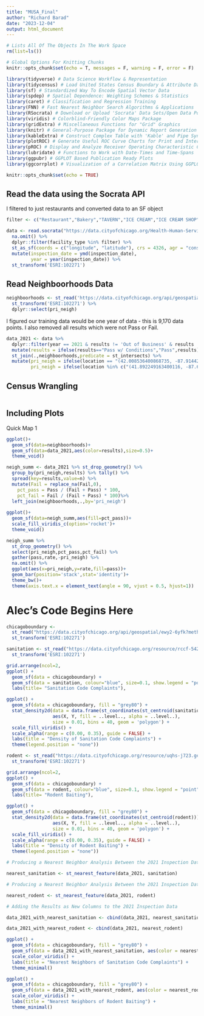 ```yaml
---
title: "MUSA_Final"
author: "Richard Barad"
date: "2023-12-04"
output: html_document
---
```


```r

# Lists All Of The Objects In The Work Space
rm(list=ls())
```

```r
# Global Options For Knitting Chunks
knitr::opts_chunk$set(echo = T, messages = F, warning = F, error = F)
```

```r
library(tidyverse) # Data Science Workflow & Representation
library(tidycensus) # Load United States Census Boundary & Attribute Data
library(sf) # Standardized Way To Encode Spatial Vector Data
library(spdep) # Spatial Dependence: Weighting Schemes & Statistics
library(caret) # Classification and Regression Training
library(FNN) # Fast Nearest Neighbor Search Algorithms & Applications
library(RSocrata) # Download or Upload 'Socrata' Data Sets/Open Data Portals
library(viridis) # Colorblind-Friendly Color Maps Package
library(gridExtra) # Miscellaneous Functions for "Grid" Graphics
library(knitr) # General-Purpose Package for Dynamic Report Generation
library(kableExtra) # Construct Complex Table with 'Kable' and Pipe Syntax
library(plotROC) # Generate Useful ROC Curve Charts for Print and Interactive Use
library(pROC) # Display and Analyze Receiver Operating Characteristic Curves
library(lubridate) # Functions to Work with Date-Times and Time-Spans
library(ggpubr) # GGPLOT Based Publication Ready Plots
library(ggcorrplot) # Visualization of a Correlation Matrix Using GGPLOT2
```

```r

knitr::opts_chunk$set(echo = TRUE)

```

## Read the data using the Socrata API

I filtered to just restaurants and converted data to an SF object

```r

filter <- c("Restaurant","Bakery","TAVERN","ICE CREAM","ICE CREAM SHOP","GROCERY/DELI","GROCERY/RESTAURANT","RESTAURANT/BAR","RESTAURANT/GROCERY STORE","CAFE/STORE","Coffee shop","GAS STATION/RESTAURANT","GROCERY/TAQUERIA","Grocery & Restaurant","Grocery(Sushi prep)","HOT DOG STATION","JUICE AND SALAD BAR")

data <- read.socrata("https://data.cityofchicago.org/Health-Human-Services/Food-Inspections/4ijn-s7e5") %>%
  na.omit() %>%
  dplyr::filter(facility_type %in% filter) %>%
  st_as_sf(coords = c("longitude", "latitude"), crs = 4326, agr = "constant") %>%
  mutate(inspection_date = ymd(inspection_date),
         year = year(inspection_date)) %>%
  st_transform('ESRI:102271')
```

## Read Neighboorhoods Data

```r

neighboorhoods <- st_read('https://data.cityofchicago.org/api/geospatial/bbvz-uum9?method=export&format=GeoJSON')%>%
  st_transform('ESRI:102271') %>%
  dplyr::select(pri_neigh)

```
I figured our training data would be one year of data - this is 9,170 data points. I also removed all results which were not Pass or Fail.

```r
data_2021 <- data %>%
  dplyr::filter(year == 2021 & results != 'Out of Business' & results != 'No Entry' & results != 'Not Ready') %>%
  mutate(results = ifelse(results=="Pass w/ Conditions","Pass",results)) %>%
  st_join(.,neighboorhoods,predicate = st_intersects) %>%
  mutate(pri_neigh = ifelse(location == "(42.008536400868735, -87.91442843927047)","O'Hare",pri_neigh),
         pri_neigh = ifelse(location %in% c("(41.892249163400116, -87.60951804879336)","(41.89233780863412, -87.6040447589981)"),"Streeterville",pri_neigh))
```

## Census Wrangling

```r

```

## Including Plots

Quick Map 1

```r
ggplot()+
  geom_sf(data=neighboorhoods)+
  geom_sf(data=data_2021,aes(color=results),size=0.5)+
  theme_void()
```
```r
neigh_summ <- data_2021 %>% st_drop_geometry() %>%
  group_by(pri_neigh,results) %>% tally() %>%
  spread(key=results,value=n) %>%
  mutate(Fail = replace_na(Fail,0),
    pct_pass = Pass / (Fail + Pass) * 100,
    pct_fail = Fail / (Fail + Pass) * 100)%>%
  left_join(neighboorhoods,.,by='pri_neigh') 
  
ggplot()+
  geom_sf(data=neigh_summ,aes(fill=pct_pass))+
  scale_fill_viridis_c(option='rocket')+
  theme_void()
```
```r

neigh_summ %>% 
  st_drop_geometry() %>%
  select(pri_neigh,pct_pass,pct_fail) %>%
  gather(pass,rate,-pri_neigh) %>%
  na.omit() %>%
  ggplot(aes(x=pri_neigh,y=rate,fill=pass))+
  geom_bar(position='stack',stat='identity')+
  theme_bw()+
  theme(axis.text.x = element_text(angle = 90, vjust = 0.5, hjust=1))
```

# Alec's Code Begins Here

```r

chicagoboundary <- 
  st_read("https://data.cityofchicago.org/api/geospatial/ewy2-6yfk?method=export&format=GeoJSON") %>%
  st_transform('ESRI:102271')

```

```r

sanitation <- st_read("https://data.cityofchicago.org/resource/rccf-5427.geojson") %>%
  st_transform('ESRI:102271') 

```

```r

grid.arrange(ncol=2,
ggplot() + 
  geom_sf(data = chicagoboundary) +
  geom_sf(data = sanitation, colour="blue", size=0.1, show.legend = "point") +
  labs(title= "Sanitation Code Complaints"), 

ggplot() + 
  geom_sf(data = chicagoboundary, fill = "grey80") +
  stat_density2d(data = data.frame(st_coordinates(st_centroid(sanitation))), 
                 aes(X, Y, fill = ..level.., alpha = ..level..),
                 size = 0.01, bins = 40, geom = 'polygon') +
  scale_fill_viridis() +
  scale_alpha(range = c(0.00, 0.35), guide = FALSE) +
  labs(title = "Density of Sanitation Code Complaints") +
  theme(legend.position = "none"))
```

```r

rodent <- st_read("https://data.cityofchicago.org/resource/uqhs-j723.geojson")%>%
  st_transform('ESRI:102271') 

```

```r
grid.arrange(ncol=2,
ggplot() + 
  geom_sf(data = chicagoboundary) +
  geom_sf(data = rodent, colour="blue", size=0.1, show.legend = "point") +
  labs(title= "Rodent Baiting"),

ggplot() + 
  geom_sf(data = chicagoboundary, fill = "grey80") +
  stat_density2d(data = data.frame(st_coordinates(st_centroid(rodent))), 
                 aes(X, Y, fill = ..level.., alpha = ..level..),
                 size = 0.01, bins = 40, geom = 'polygon') +
  scale_fill_viridis() +
  scale_alpha(range = c(0.00, 0.35), guide = FALSE) +
  labs(title = "Density of Rodent Baiting") + 
  theme(legend.position = "none"))
```

```r

# Producing a Nearest Neighbor Analysis Between the 2021 Inspection Data and Sanitation Complaints

nearest_sanitation <- st_nearest_feature(data_2021, sanitation)

# Producing a Nearest Neighbor Analysis Between the 2021 Inspection Data and Rodent Baiting

nearest_rodent <- st_nearest_feature(data_2021, rodent)

# Adding the Results as New Columns to the 2021 Inspection Data 

data_2021_with_nearest_sanitation <- cbind(data_2021, nearest_sanitation)

data_2021_with_nearest_rodent <- cbind(data_2021, nearest_rodent)

ggplot() +
  geom_sf(data = chicagoboundary, fill = "grey80") +
  geom_sf(data = data_2021_with_nearest_sanitation, aes(color = nearest_sanitation), size = 0.5) +
  scale_color_viridis() +
  labs(title = "Nearest Neighbors of Sanitation Code Complaints") +
  theme_minimal()

ggplot() +
  geom_sf(data = chicagoboundary, fill = "grey80") +
  geom_sf(data = data_2021_with_nearest_rodent, aes(color = nearest_rodent), size = 0.5) +
  scale_color_viridis() +
  labs(title = "Nearest Neighbors of Rodent Baiting") +
  theme_minimal()

```

